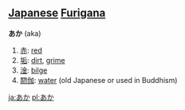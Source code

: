 == [[Japanese]] [[Furigana]] ==                             

'''あか''' (aka)

# [[赤]]: [[red]]
# [[垢]]: [[dirt]], [[grime]]
# [[淦]]: [[bilge]]
# [[閼伽]]: [[water]] (old Japanese or used in Buddhism)

[[ja:あか]]
[[pl:あか]]